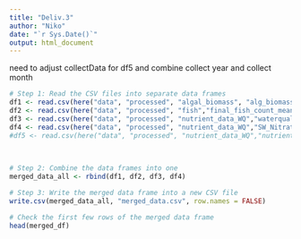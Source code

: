 ```yaml
---
title: "Deliv.3"
author: "Niko"
date: "`r Sys.Date()`"
output: html_document
---
```


need to adjust collectData for df5 and combine collect year and collect month
```r
# Step 1: Read the CSV files into separate data frames
df1 <- read.csv(here("data", "processed", "algal_biomass", "alg_biomass_means.csv")) 
df2 <- read.csv(here("data", "processed", "fish","final_fish_count_means.csv"))
df3 <- read.csv(here("data", "processed", "nutrient_data_WQ","waterqual_means.csv"))
df4 <- read.csv(here("data", "processed", "nutrient_data_WQ","SW_Nitrate_means.csv"))
#df5 <- read.csv(here("data", "processed", "nutrient_data_WQ","nutrient_data_means.csv"))
                
  

# Step 2: Combine the data frames into one
merged_data_all <- rbind(df1, df2, df3, df4)

# Step 3: Write the merged data frame into a new CSV file
write.csv(merged_data_all, "merged_data.csv", row.names = FALSE)

# Check the first few rows of the merged data frame
head(merged_df)
```
